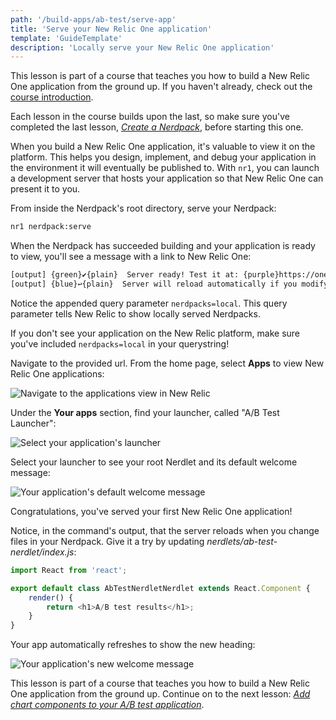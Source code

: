 ```yaml
---
path: '/build-apps/ab-test/serve-app'
title: 'Serve your New Relic One application'
template: 'GuideTemplate'
description: 'Locally serve your New Relic One application'
---
```


<Callout variant="tip" title="Course">

This lesson is part of a course that teaches you how to build a New Relic One application from the ground up. If you haven't already, check out the [course introduction](../../../ab-test).

Each lesson in the course builds upon the last, so make sure you've completed the last lesson, [_Create a Nerdpack_](../create-nerdpack), before starting this one.

</Callout>

When you build a New Relic One application, it's valuable to view it on the platform. This helps you design, implement, and debug your application in the environment it will eventually be published to. With `nr1`, you can launch a development server that hosts your application so that New Relic One can present it to you.

<Steps>

<Step>

From inside the Nerdpack's root directory, serve your Nerdpack:

```bash
nr1 nerdpack:serve
```

When the Nerdpack has succeeded building and your application is ready to view, you'll see a message with a link to New Relic One:

```bash copyable=false
[output] {green}✔{plain}  Server ready! Test it at: {purple}https://one.newrelic.com/?nerdpacks=local
[output] {blue}↩{plain}  Server will reload automatically if you modify any file!
```

Notice the appended query parameter `nerdpacks=local`. This query parameter tells New Relic to show locally served Nerdpacks.

<Callout variant="tip">

If you don't see your application on the New Relic platform, make sure you've included `nerdpacks=local` in your querystring!

</Callout>

</Step>

<Step>

Navigate to the provided url. From the home page, select **Apps** to view New Relic One applications:

![Navigate to the applications view in New Relic](../../../images/ab-test/select-apps.png)

</Step>

<Step>

Under the **Your apps** section, find your launcher, called "A/B Test Launcher":

![Select your application's launcher](../../../images/ab-test/select-launcher.png)

</Step>

<Step>

Select your launcher to see your root Nerdlet and its default welcome message:

![Your application's default welcome message](../../../images/ab-test/default-message.png)

</Step>

</Steps>

Congratulations, you've served your first New Relic One application!

Notice, in the command's output, that the server reloads when you change files in your Nerdpack. Give it a try by updating _nerdlets/ab-test-nerdlet/index.js_:

```js fileName=nerdlets/ab-test-nerdlet/index.js lineHighlight=5
import React from 'react';

export default class AbTestNerdletNerdlet extends React.Component {
    render() {
        return <h1>A/B test results</h1>;
    }
}
```

Your app automatically refreshes to show the new heading:

![Your application's new welcome message](../../../images/ab-test/new-message.png)

<Callout variant="tip" title="Course">

This lesson is part of a course that teaches you how to build a New Relic One application from the ground up. Continue on to the next lesson: [_Add chart components to your A/B test application_](../add-charts).

</Callout>